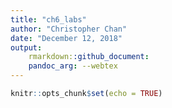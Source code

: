```yaml
---
title: "ch6_labs"
author: "Christopher Chan"
date: "December 12, 2018"
output:
    rmarkdown::github_document:
    pandoc_arg: --webtex
---
```


```r
knitr::opts_chunk$set(echo = TRUE)
```